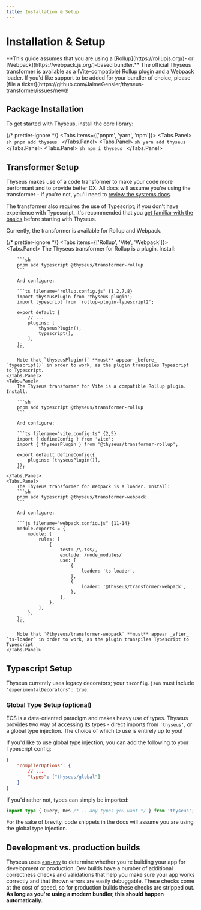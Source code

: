 ```yaml
---
title: Installation & Setup
---
```



# Installation & Setup

<Callout type="note">
	**This guide assumes that you are using a [Rollup](https://rollupjs.org/)-
	or [Webpack](https://webpack.js.org/)-based bundler.** The official Thyseus
	transformer is available as a (Vite-compatible) Rollup plugin and a Webpack
	loader. If you'd like support to be added for your bundler of choice, please
	[file a
	ticket](https://github.com/JaimeGensler/thyseus-transformer/issues/new)!
</Callout>

## Package Installation

To get started with Thyseus, install the core library:

{/* prettier-ignore */}
<Tabs items={['pnpm', 'yarn', 'npm']}>
	<Tabs.Panel>
		```sh
		pnpm add thyseus
		```
	</Tabs.Panel>
	<Tabs.Panel>
		```sh
		yarn add thyseus
		```
	</Tabs.Panel>
	<Tabs.Panel>
		```sh
		npm i thyseus
		```
	</Tabs.Panel>
</Tabs>

## Transformer Setup

Thyseus makes use of a code transformer to make your code more performant and to
provide better DX. All docs will assume you're using the transformer - if you're
not, you'll need to
[review the systems docs](/docs/core_concepts/systems#systems-without-the-transformer).

The transformer also requires the use of Typescript; if you don't have
experience with Typescript, it's recommended that you
[get familiar with the basics](https://www.typescriptlang.org/docs/handbook/typescript-in-5-minutes.html)
before starting with Thyseus.

Currently, the transformer is available for Rollup and Webpack.

{/* prettier-ignore */}
<Tabs items={['Rollup', 'Vite', 'Webpack']}>
	<Tabs.Panel>
		The Thyseus transformer for Rollup is a plugin. Install:

    	```sh
    	pnpm add typescript @thyseus/transformer-rollup
    	```

    	And configure:

    	```ts filename="rollup.config.js" {1,2,7,8}
    	import thyseusPlugin from 'thyseus-plugin';
    	import typescript from 'rollup-plugin-typescript2';

    	export default {
    		// ...
    		plugins: [
    			thyseusPlugin(),
    			typescript(),
    		],
    	};
    	```

    	Note that `thyseusPlugin()` **must** appear _before_ `typescript()` in order to work, as the plugin transpiles Typescript to Typescript.
    </Tabs.Panel>
    <Tabs.Panel>
    	The Thyseus transformer for Vite is a compatible Rollup plugin. Install:

    	```sh
    	pnpm add typescript @thyseus/transformer-rollup
    	```

    	And configure:

    	```ts filename="vite.config.ts" {2,5}
    	import { defineConfig } from 'vite';
    	import { thyseusPlugin } from '@thyseus/transformer-rollup';

    	export default defineConfig({
    		plugins: [thyseusPlugin()],
    	});
    	```
    </Tabs.Panel>
    <Tabs.Panel>
    	The Thyseus transformer for Webpack is a loader. Install:
    	```sh
    	pnpm add typescript @thyseus/transformer-webpack
    	```

    	And configure:

    	```js filename="webpack.config.js" {11-14}
    	module.exports = {
    		module: {
    			rules: [
    				{
    					test: /\.ts$/,
    					exclude: /node_modules/
    					use: [
    						{
    							loader: 'ts-loader',
    						},
    						{
    							loader: '@thyseus/transformer-webpack',
    						},
    					],
    				},
    			],
    		},
    	};
    	```

    	Note that `@thyseus/transformer-webpack` **must** appear _after_ `ts-loader` in order to work, as the plugin transpiles Typescript to Typescript
    </Tabs.Panel>

</Tabs>

## Typescript Setup

Thyseus currently uses legacy decorators; your `tsconfig.json` must include
`"experimentalDecorators": true`.

### Global Type Setup (optional)

ECS is a data-oriented paradigm and makes heavy use of types. Thyseus provides
two way of accessing its types - direct imports from `'thyseus'`, or a global
type injection. The choice of which to use is entirely up to you!

If you'd like to use global type injection, you can add the following to your
Typescript config:

```json filename="src/tsconfig.json"
{
	"compilerOptions": {
		// ...
		"types": ["thyseus/global"]
	}
}
```

If you'd rather not, types can simply be imported:

```ts
import type { Query, Res /* ...any types you want */ } from 'thyseus';
```

For the sake of brevity, code snippets in the docs will assume you are using the
global type injection.

## Development vs. production builds

Thyseus uses [`esm-env`](https://github.com/benmccann/esm-env) to determine
whether you're building your app for development or production. Dev builds have
a number of additional correctness checks and validations that help you make
sure your app works correctly and that thrown errors are easily debuggable.
These checks come at the cost of speed, so for production builds these checks
are stripped out. **As long as you're using a modern bundler, this should happen
automatically.**
